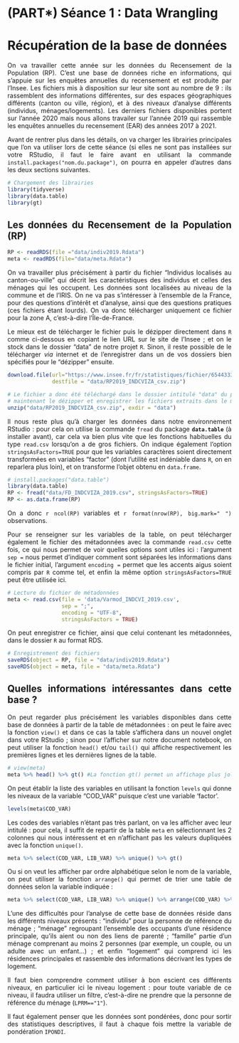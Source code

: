 # (PART\*) Séance 1 : Data Wrangling {-}

# Récupération de la base de données {#c01-Base-de-donnees}

<div align="justify">

On va travailler cette année sur les données du Recensement de la Population (RP). C'est une base de données riche en informations, qui s'appuie sur les enquêtes annuelles du recensement et est produite par l'Insee. Les fichiers mis à disposition sur leur site sont au nombre de 9 : ils rassemblent des informations différentes, sur des espaces géographiques différents (canton ou ville, région), et à des niveaux d'analyse différents (individus, ménages/logements). Les derniers fichiers disponibles portent sur l'année 2020 mais nous allons travailer sur l'année 2019 qui rassemble les enquêtes annuelles du recensement (EAR) des années 2017 à 2021.

Avant de rentrer plus dans les détails, on va charger les librairies principales que l'on va utiliser lors de cette séance (si elles ne sont pas installées sur votre RStudio, il faut le faire avant en utilisant la commande `install.packages("nom.du.package")`, on pourra en appeler d'autres dans les deux sections suivantes.

```r
# Chargement des librairies
library(tidyverse)
library(data.table)
library(gt)
```

## Les données du Recensement de la Population (RP)

```r
RP <- readRDS(file ="data/indiv2019.Rdata") 
meta <- readRDS(file="data/meta.Rdata")
```

On va travailler plus précisément à partir du fichier "Individus localisés au canton-ou-ville" qui décrit les caractéristiques des individus et celles des ménages qui les occupent. Les données sont localisées au niveau de la commune et de l'IRIS. On ne va pas s'intéresser à l'ensemble de la France, pour des questions d'intérêt et d'analyse, ainsi que des questions pratiques (ces fichiers étant lourds). On va donc télécharger uniquement ce fichier pour la zone A, c'est-à-dire l'Île-de-France.

Le mieux est de télécharger le fichier puis le dézipper directement dans `R` comme ci-dessous en copiant le lien URL sur le site de l'Insee ; et on le stock dans le dossier "data" de notre projet `R`. Sinon, il reste possible de le télécharger *via* internet et de l'enregistrer dans un de vos dossiers bien spécifiés pour le "dézipper" ensuite.

```r
download.file(url="https://www.insee.fr/fr/statistiques/fichier/6544333/RP2019_INDCVIZA_csv.zip",
              destfile = "data/RP2019_INDCVIZA_csv.zip")

# Le fichier a donc été téléchargé dans le dossier intitulé "data" du projet R, on va
# maintenant le dézipper et enregistrer les fichiers extraits dans le même dossier.
unzip("data/RP2019_INDCVIZA_csv.zip", exdir = "data")

```

Il nous reste plus qu'à charger les données dans notre environnement RStudio : pour cela on utilise la commande `fread` du package **`data.table`** (à installer avant), car cela va bien plus vite que les fonctions habituelles du type `read.csv` lorsqu'on a de gros fichiers. On indique également l'option `stringsAsFactors=TRUE` pour que les variables caractères soient directement transformées en variables "factor" (dont l'utilité est indéniable dans `R`, on en reparlera plus loin), et on transforme l'objet obtenu en `data.frame`.

```r
# install.packages("data.table")
library(data.table)
RP <- fread("data/FD_INDCVIZA_2019.csv", stringsAsFactors=TRUE)
RP <- as.data.frame(RP)
```

On a donc `r ncol(RP)` variables et `r format(nrow(RP), big.mark=" ")` observations.

Pour se renseigner sur les variables de la table, on peut télécharger également le fichier des métadonnées avec la commande `read.csv` cette fois, ce qui nous permet de voir quelles options sont utiles ici : l'argument `sep =` nous permet d'indiquer comment sont séparées les informations dans le fichier initial, l'argument `encoding =` permet que les accents aigus soient compris par `R` comme tel, et enfin la même option `stringsAsFactors=TRUE` peut être utilisée ici.

```r
# Lecture du fichier de métadonnées
meta <- read.csv(file = 'data/Varmod_INDCVI_2019.csv',
                 sep = ";",
                 encoding = "UTF-8",
                 stringsAsFactors = TRUE)
```

On peut enregistrer ce fichier, ainsi que celui contenant les métadonnées, dans le dossier `R` au format RDS.

```r
# Enregistrement des fichiers
saveRDS(object = RP, file = "data/indiv2019.Rdata")
saveRDS(object = meta, file = "data/meta.Rdata")
```

## Quelles informations intéressantes dans cette base ?
   
On peut regarder plus précisément les variables disponibles dans cette base de données à partir de la table de métadonnées : on peut le faire avec la fonction `view()` et dans ce cas la table s'affichera dans un nouvel onglet dans votre RStudio ; sinon pour l'afficher sur notre document notebook, on peut utiliser la fonction `head()` et/ou `tail()` qui affiche respectivement les premières lignes et les dernières lignes de la table.

```r
# view(meta)
meta %>% head() %>% gt() #La fonction gt() permet un affichage plus joli pour le document html
```

On peut établir la liste des variables en utilisant la fonction `levels` qui donne les niveaux de la variable "COD_VAR" puisque c'est une variable 'factor'.

```r
levels(meta$COD_VAR) 
```

Les codes des variables n'étant pas très parlant, on va les afficher avec leur intitulé : pour cela, il suffit de repartir de la table `meta` en sélectionnant les 2 colonnes qui nous intéressent et en n'affichant pas les valeurs dupliquées avec la fonction `unique()`.

```r
meta %>% select(COD_VAR, LIB_VAR) %>% unique() %>% gt()
```

Ou si on veut les afficher par ordre alphabétique selon le nom de la variable, on peut utiliser la fonction `arrange()` qui permet de trier une table de données selon la variable indiquée :

```r
meta %>% select(COD_VAR, LIB_VAR) %>% unique() %>% arrange(COD_VAR) %>% gt()
```

L'une des difficultés pour l'analyse de cette base de données réside dans les différents niveaux présents : "individu" pour la personne de référence du ménage ; "ménage" regroupant l'ensemble des occupants d'une résidence principale, qu'ils aient ou non des liens de parenté ; "famille" partie d'un ménage comprenant au moins 2 personnes (par exemple, un couple, ou un adulte avec un enfant...) ; et enfin "logement" qui comprend ici les résidences principales et rassemble des informations décrivant les types de logement.

Il faut bien comprendre comment utiliser à bon escient ces différents niveaux, en particulier ici le niveau logement : pour toute variable de ce niveau, il faudra utiliser un filtre, c'est-à-dire ne prendre que la personne de référence du ménage (`LPRM=="1"`).

Il faut également penser que les données sont pondérées, donc pour sortir des statistiques descriptives, il faut à chaque fois mettre la variable de pondération `IPONDI`.
